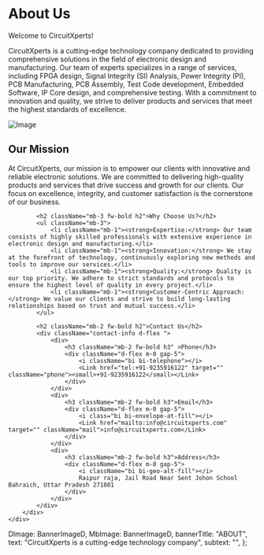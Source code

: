 <AboutStyle>
<Banner banner={banner} />
<div className="about-page">
    <div className="banner d-none">
        <h1 className="h1">About Us</h1>
    </div>
    <div className="container">
        <div className="main-content">
            <p className="mb-2 fw-bold h1">Welcome to CircuitXperts!</p>
<div className="d-lg-flex">
            <p className="mb-2">CircuitXperts is a cutting-edge technology company dedicated to providing comprehensive solutions in the field of electronic design and manufacturing. Our team of experts specializes in a range of services, including FPGA design, Signal Integrity (SI) Analysis, Power Integrity (PI), PCB Manufacturing, PCB Assembly, Test Code development, Embedded Software, IP Core design, and comprehensive testing. With a commitment to innovation and quality, we strive to deliver products and services that meet the highest standards of excellence.</p>
            <Image src={FpgImg} width={500} height={500} alt="Image" className="m-auto"/>
</div>
            <h2 className="mb-2 fw-bold h2">Our Mission</h2>
            <p className="mb-3">At CircuitXperts, our mission is to empower our clients with innovative and reliable electronic solutions. We are committed to delivering high-quality products and services that drive success and growth for our clients. Our focus on excellence, integrity, and customer satisfaction is the cornerstone of our business.</p>

            <h2 className="mb-3 fw-bold h2">Why Choose Us?</h2>
            <ul className="mb-3">
                <li className="mb-1"><strong>Expertise:</strong> Our team consists of highly skilled professionals with extensive experience in electronic design and manufacturing.</li>
                <li className="mb-1"><strong>Innovation:</strong> We stay at the forefront of technology, continuously exploring new methods and tools to improve our services.</li>
                <li className="mb-1"><strong>Quality:</strong> Quality is our top priority. We adhere to strict standards and protocols to ensure the highest level of quality in every project.</li>
                <li className="mb-1"><strong>Customer-Centric Approach:</strong> We value our clients and strive to build long-lasting relationships based on trust and mutual success.</li>
            </ul>

            <h2 className="mb-2 fw-bold h2">Contact Us</h2>
            <div className="contact-info d-flex ">
                <div>
                    <h3 className="mb-2 fw-bold h3" >Phone</h3>
                    <div className="d-flex m-0 gap-5">
                        <i className="bi bi-telephone"></i>
                        <Link href="tel:+91-9235916122" target="" className="phone"><small>+91-9235916122</small></Link>
                    </div>
                </div>
                <div>
                    <h3 className="mb-2 fw-bold h3">Email</h3>
                    <div className="d-flex m-0 gap-5">
                        <i class="bi bi-envelope-at-fill"></i>
                        <Link href="mailto:info@circuitxperts.com" target="" className="mail">info@circuitxperts.com</Link>
                    </div>
                </div>
                <div>
                    <h3 className="mb-2 fw-bold h3">Address</h3>
                    <div className="d-flex m-0 gap-5">
                        <i className="bi bi-geo-alt-fill"></i>
                        Raipur raja, Jail Road Near Sent Johon School Bahraich, Uttar Pradesh 271801
                    </div>
                </div>
            </div>
        </div>
    </div>

</div>
</ AboutStyle>


  DImage: BannerImageD,
  MbImage: BannerImageD,
  bannerTitle: "ABOUT",
  text: "CircuitXperts is a cutting-edge technology company",
  subtext: "",
};

